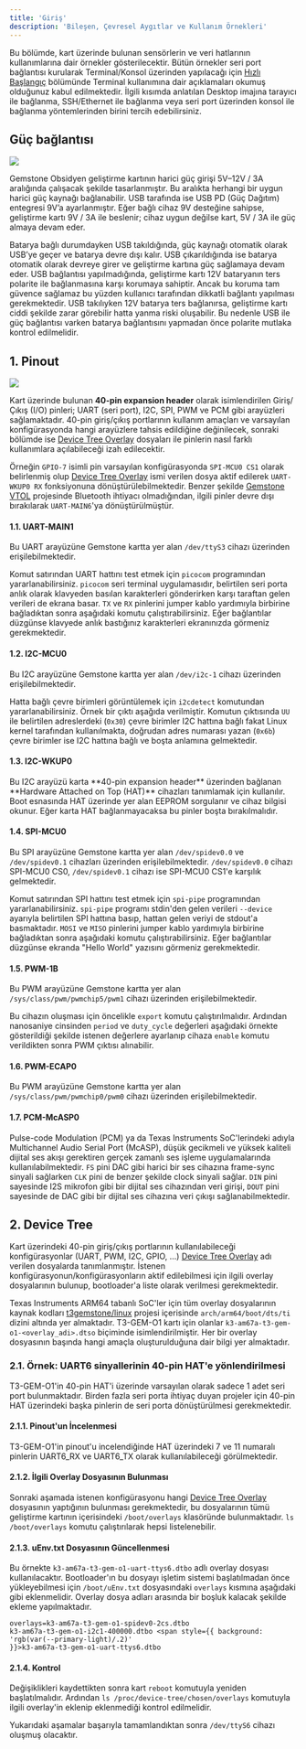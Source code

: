 ```yaml
---
title: 'Giriş'
description: 'Bileşen, Çevresel Aygıtlar ve Kullanım Örnekleri'
---
```



Bu bölümde, kart üzerinde bulunan sensörlerin ve veri hatlarının kullanımlarına dair örnekler gösterilecektir.
Bütün örnekler seri port bağlantısı kurularak Terminal/Konsol üzerinden yapılacağı için
[Hızlı Başlangıç](../../../quickstart) bölümünde Terminal kullanımına dair açıklamaları okumuş olduğunuz
kabul edilmektedir. İlgili kısımda anlatılan Desktop imajına tarayıcı ile bağlanma, SSH/Ethernet ile bağlanma
veya seri port üzerinden konsol ile bağlanma yöntemlerinden birini tercih edebilirsiniz.

## Güç bağlantısı

<Frame caption="Todo: Örnek güç bağlantısı görseli">
  <img className="rounded-lg" noZoom src="/images/under-construction.png" />
</Frame>

Gemstone Obsidyen geliştirme kartının harici güç girişi 5V–12V / 3A aralığında çalışacak şekilde tasarlanmıştır. Bu aralıkta herhangi bir uygun harici güç kaynağı bağlanabilir. USB tarafında ise USB PD (Güç Dağıtım) entegresi 9V’a ayarlanmıştır. Eğer bağlı cihaz 9V desteğine sahipse, geliştirme kartı 9V / 3A ile beslenir; cihaz uygun değilse kart, 5V / 3A ile güç almaya devam eder.

<Tip>
Batarya bağlı durumdayken USB takıldığında, güç kaynağı otomatik olarak USB’ye geçer ve batarya devre dışı kalır. USB çıkarıldığında ise batarya otomatik olarak devreye girer ve geliştirme kartına güç sağlamaya devam eder.
</Tip>

<Danger>
USB bağlantısı yapılmadığında, geliştirme kartı 12V bataryanın ters polarite ile bağlanmasına karşı korumaya sahiptir. Ancak bu koruma tam güvence sağlamaz bu yüzden kullanıcı tarafından dikkatli bağlantı yapılması gerekmektedir.
</Danger>

<Danger>
USB takılıyken 12V batarya ters bağlanırsa, geliştirme kartı ciddi şekilde zarar görebilir hatta yanma riski oluşabilir. Bu nedenle USB ile güç bağlantısı varken batarya bağlantısını yapmadan önce polarite mutlaka kontrol edilmelidir.
</Danger>

## 1. Pinout

<Frame caption="Todo: Kartın GPIO pinlerini belirten görsel">
  <img className="rounded-lg" noZoom src="/images/under-construction.png" />
</Frame>

Kart üzerinde bulunan **40-pin expansion header** olarak isimlendirilen Giriş/Çıkış (I/O) pinleri; UART (seri port), I2C,
SPI, PWM ve PCM gibi arayüzleri sağlamaktadır. 40-pin giriş/çıkış portlarının kullanım amaçları ve varsayılan
konfigürasyonda hangi arayüzlere tahsis edildiğine değinilecek, sonraki bölümde ise [Device Tree Overlay](/tr/faq#device-tree-overlay-nedir)
dosyaları ile pinlerin nasıl farklı kullanımlara açılabileceği izah edilecektir.

Örneğin `GPIO-7` isimli pin varsayılan konfigürasyonda `SPI-MCU0 CS1` olarak belirlenmiş
olup [Device Tree Overlay](/tr/faq#device-tree-overlay-nedir) ismi verilen dosya aktif edilerek `UART-WKUP0 RX` fonksiyonuna dönüştürülebilmektedir.
Benzer şekilde [Gemstone VTOL](../../../projects/vtol) projesinde Bluetooth ihtiyacı olmadığından, ilgili pinler devre
dışı bırakılarak `UART-MAIN6`'ya dönüştürülmüştür.

<SnippetPinout func="İŞLEV" pins="PİNLER" />

#### 1.1. UART-MAIN1

Bu UART arayüzüne Gemstone kartta yer alan `/dev/ttyS3` cihazı üzerinden erişilebilmektedir.

Komut satırından UART hattını test etmek için `picocom` programından yararlanabilirsiniz.
`picocom` seri terminal uygulamasıdır, belirtilen seri porta anlık olarak klavyeden basılan karakterleri
gönderirken karşı taraftan gelen verileri de ekrana basar. `TX` ve `RX` pinlerini jumper kablo yardımıyla
birbirine bağladıktan sonra aşağıdaki komutu çalıştırabilirsiniz. Eğer bağlantılar düzgünse klavyede anlık
bastığınız karakterleri ekranınızda görmeniz gerekmektedir.

<SnippetPicocomUart />

#### 1.2. I2C-MCU0

Bu I2C arayüzüne Gemstone kartta yer alan `/dev/i2c-1` cihazı üzerinden erişilebilmektedir.

Hatta bağlı çevre birimleri görüntülemek için `i2cdetect` komutundan yararlanabilirsiniz.
Örnek bir çıktı aşağıda verilmiştir. Komutun çıktısında `UU` ile belirtilen adreslerdeki (`0x30`) çevre birimler
I2C hattına bağlı fakat Linux kernel tarafından kullanılmakta, doğrudan adres numarası yazan (`0x6b`) çevre birimler
ise I2C hattına bağlı ve boşta anlamına gelmektedir.

<SnippetI2cDetect />

#### 1.3. I2C-WKUP0

<Warning>
Bu I2C arayüzü karta **40-pin expansion header** üzerinden bağlanan **Hardware Attached on Top (HAT)** cihazları 
tanımlamak için kullanılır. Boot esnasında HAT üzerinde yer alan EEPROM sorgulanır ve cihaz bilgisi okunur.
Eğer karta HAT bağlanmayacaksa bu pinler boşta bırakılmalıdır.
</Warning>

#### 1.4. SPI-MCU0

Bu SPI arayüzüne Gemstone kartta yer alan `/dev/spidev0.0` ve `/dev/spidev0.1` cihazları üzerinden erişilebilmektedir.
`/dev/spidev0.0` cihazı SPI-MCU0 CS0, `/dev/spidev0.1` cihazı ise SPI-MCU0 CS1'e karşılık gelmektedir.

Komut satırından SPI hattını test etmek için `spi-pipe` programından yararlanabilirsiniz.
`spi-pipe` programı stdin'den gelen verileri `--device` ayarıyla belirtilen SPI hattına basıp, hattan gelen veriyi de
stdout'a basmaktadır. `MOSI` ve `MISO` pinlerini jumper kablo yardımıyla birbirine bağladıktan sonra
aşağıdaki komutu çalıştırabilirsiniz. Eğer bağlantılar düzgünse ekranda "Hello World" yazısını görmeniz gerekmektedir.

<SnippetSPIHelloWorld />

#### 1.5. PWM-1B

Bu PWM arayüzüne Gemstone kartta yer alan `/sys/class/pwm/pwmchip5/pwm1` cihazı üzerinden erişilebilmektedir.

Bu cihazın oluşması için öncelikle `export` komutu çalıştırılmalıdır.
Ardından nanosaniye cinsinden `period` ve `duty_cycle` değerleri aşağıdaki örnekte gösterildiği şekilde istenen
değerlere ayarlanıp cihaza `enable` komutu verildikten sonra PWM çıktısı alınabilir.

<SnippetPWM1B />

#### 1.6. PWM-ECAP0

Bu PWM arayüzüne Gemstone kartta yer alan `/sys/class/pwm/pwmchip0/pwm0` cihazı üzerinden erişilebilmektedir.

<SnippetPWMEcap0 />

#### 1.7. PCM-McASP0

Pulse-code Modulation (PCM) ya da Texas Instruments SoC'lerindeki adıyla Multichannel Audio Serial Port (McASP), düşük
gecikmeli ve yüksek kaliteli dijital ses akışı gerektiren gerçek zamanlı ses işleme uygulamalarında kullanılabilmektedir.
`FS` pini DAC gibi harici bir ses cihazına frame-sync sinyali sağlarken `CLK` pini de benzer şekilde clock sinyali sağlar.
`DIN` pini sayesinde I2S mikrofon gibi bir dijital ses cihazından veri girişi, `DOUT`
pini sayesinde de DAC gibi bir dijital ses cihazına veri çıkışı sağlanabilmektedir.

## 2. Device Tree

Kart üzerindeki 40-pin giriş/çıkış portlarının kullanılabileceği konfigürasyonlar (UART, PWM, I2C, GPIO, ...)
[Device Tree Overlay](/tr/faq#device-tree-overlay-nedir) adı verilen dosyalarda tanımlanmıştır. İstenen konfigürasyonun/konfigürasyonların aktif
edilebilmesi için ilgili overlay dosyalarının bulunup, bootloader'a liste olarak verilmesi gerekmektedir.

Texas Instruments ARM64 tabanlı SoC'ler için tüm overlay dosyalarının kaynak kodları
[t3gemstone/linux](https://github.com/t3gemstone/linux) projesi içerisinde `arch/arm64/boot/dts/ti`
dizini altında yer almaktadır. T3-GEM-O1 kartı için olanlar `k3-am67a-t3-gem-o1-<overlay_adi>.dtso` biçiminde
isimlendirilmiştir. Her bir overlay dosyasının başında hangi amaçla oluşturulduğuna dair bilgi yer almaktadır.

### 2.1. Örnek: UART6 sinyallerinin 40-pin HAT'e yönlendirilmesi

T3-GEM-O1'in 40-pin HAT'i üzerinde varsayılan olarak sadece 1 adet seri port bulunmaktadır. Birden fazla seri
porta ihtiyaç duyan projeler için 40-pin HAT üzerindeki başka pinlerin de seri porta dönüştürülmesi gerekmektedir.

#### 2.1.1. Pinout'un İncelenmesi

T3-GEM-O1'in pinout'u incelendiğinde HAT üzerindeki 7 ve 11 numaralı pinlerin UART6_RX ve UART6_TX olarak
kullanılabileceği görülmektedir.

#### 2.1.2. İlgili Overlay Dosyasının Bulunması

Sonraki aşamada istenen konfigürasyonu hangi [Device Tree Overlay](/tr/faq#device-tree-overlay-nedir) dosyasının yaptığının
bulunması gerekmektedir, bu dosyalarının tümü geliştirme kartının içerisindeki `/boot/overlays` klasöründe bulunmaktadır.
`ls /boot/overlays` komutu çalıştırılarak hepsi listelenebilir.

<SnippetDeviceTreeOverlays />

#### 2.1.3. uEnv.txt Dosyasının Güncellenmesi

Bu örnekte `k3-am67a-t3-gem-o1-uart-ttys6.dtbo` adlı overlay dosyası kullanılacaktır. Bootloader'ın bu dosyayı
işletim sistemi başlatılmadan önce yükleyebilmesi için `/boot/uEnv.txt` dosyasındaki `overlays` kısmına
aşağıdaki gibi eklenmelidir. Overlay dosya adları arasında bir boşluk kalacak şekilde ekleme yapılmaktadır.

<code>overlays=k3-am67a-t3-gem-o1-spidev0-2cs.dtbo k3-am67a-t3-gem-o1-i2c1-400000.dtbo <span style={{ background: 'rgb(var(--primary-light)/.2)' }}>k3-am67a-t3-gem-o1-uart-ttys6.dtbo</span></code>

#### 2.1.4. Kontrol

Değişiklikleri kaydettikten sonra kart `reboot` komutuyla yeniden başlatılmalıdır.
Ardından `ls /proc/device-tree/chosen/overlays` komutuyla ilgili overlay'in eklenip
eklenmediği kontrol edilmelidir.

<SnippetCheckDTBS />

Yukarıdaki aşamalar başarıyla tamamlandıktan sonra `/dev/ttyS6` cihazı oluşmuş olacaktır.
